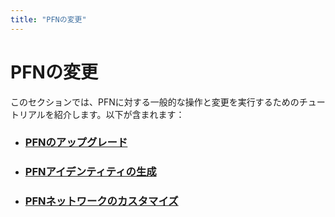 ```yaml
---
title: "PFNの変更"
---
```


# PFNの変更

このセクションでは、PFNに対する一般的な操作と変更を実行するためのチュートリアルを紹介します。以下が含まれます：

- ### [PFNのアップグレード](modify/update-fullnode-with-new-releases.mdx)
- ### [PFNアイデンティティの生成](modify/network-identity-fullnode.mdx)
- ### [PFNネットワークのカスタマイズ](modify/fullnode-network-connections.mdx)
